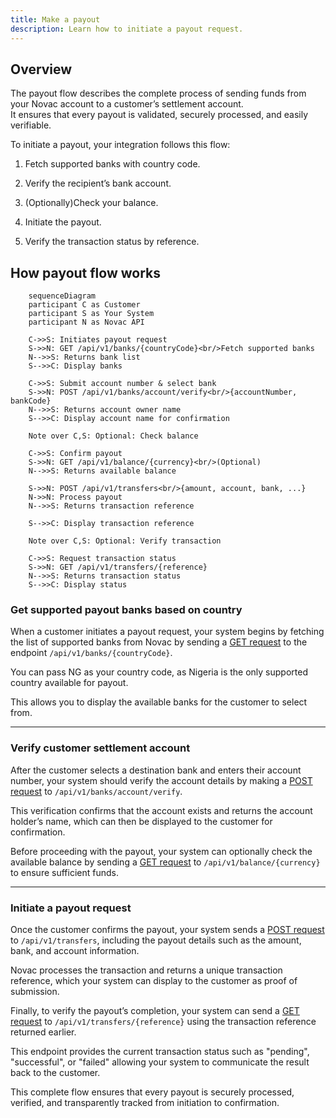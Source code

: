 ```yaml
---
title: Make a payout
description: Learn how to initiate a payout request.
---
```


## Overview  

The payout flow describes the complete process of sending funds from your Novac account to a customer’s settlement account.  
It ensures that every payout is validated, securely processed, and easily verifiable.

To initiate a payout, your integration follows this flow:

1. Fetch supported banks with country code.

2. Verify the recipient’s bank account.

3. (Optionally)Check your balance.

4. Initiate the payout.

5. Verify the transaction status by reference.

## How payout flow works

```mermaid
    sequenceDiagram
    participant C as Customer
    participant S as Your System
    participant N as Novac API

    C->>S: Initiates payout request
    S->>N: GET /api/v1/banks/{countryCode}<br/>Fetch supported banks
    N-->>S: Returns bank list
    S-->>C: Display banks

    C->>S: Submit account number & select bank
    S->>N: POST /api/v1/banks/account/verify<br/>{accountNumber, bankCode}
    N-->>S: Returns account owner name
    S-->>C: Display account name for confirmation

    Note over C,S: Optional: Check balance

    C->>S: Confirm payout
    S->>N: GET /api/v1/balance/{currency}<br/>(Optional)
    N-->>S: Returns available balance

    S->>N: POST /api/v1/transfers<br/>{amount, account, bank, ...}
    N->>N: Process payout
    N-->>S: Returns transaction reference

    S-->>C: Display transaction reference

    Note over C,S: Optional: Verify transaction

    C->>S: Request transaction status
    S->>N: GET /api/v1/transfers/{reference}
    N-->>S: Returns transaction status
    S-->>C: Display status
```

### Get supported payout banks based on country

When a customer initiates a payout request, your system begins by fetching the list of supported banks from Novac by sending a [GET request](/api-reference/payouts/retrieve-payout-banks) to the endpoint `/api/v1/banks/{countryCode}`.

<Info>
  You can pass NG as your country code, as Nigeria is the only supported country available for payout.
</Info>

This allows you to display the available banks for the customer to select from.

---

### Verify customer settlement account

After the customer selects a destination bank and enters their account number, your system should verify the account details by making a [POST request](/api-reference/payouts/verify-bank-account) to `/api/v1/banks/account/verify`.

This verification confirms that the account exists and returns the account holder’s name, which can then be displayed to the customer for confirmation.

Before proceeding with the payout, your system can optionally check the available balance by sending a [GET request](/api-reference/payouts/retrieve-balance) to `/api/v1/balance/{currency}` to ensure sufficient funds.

---

### Initiate a payout request

Once the customer confirms the payout, your system sends a [POST request](/api-reference/payouts/initiate-transfer) to `/api/v1/transfers`, including the payout details such as the amount, bank, and account information.  

Novac processes the transaction and returns a unique transaction reference, which your system can display to the customer as proof of submission.

Finally, to verify the payout’s completion, your system can send a [GET request](/api-reference/payouts/retrieve-bank-transaction) to `/api/v1/transfers/{reference}` using the transaction reference returned earlier.  

This endpoint provides the current transaction status such as "pending", "successful", or "failed" allowing your system to communicate the result back to the customer.  

This complete flow ensures that every payout is securely processed, verified, and transparently tracked from initiation to confirmation.


